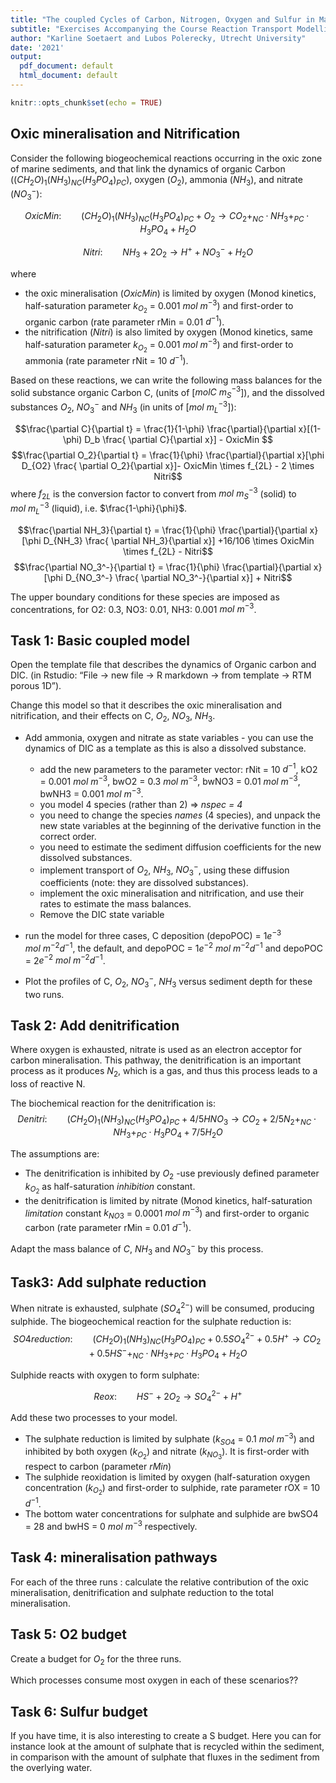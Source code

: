 ```yaml
---
title: "The coupled Cycles of Carbon, Nitrogen, Oxygen and Sulfur in Marine Sediments"
subtitle: "Exercises Accompanying the Course Reaction Transport Modelling in the Hydrosphere"
author: "Karline Soetaert and Lubos Polerecky, Utrecht University"
date: '2021'
output:
  pdf_document: default
  html_document: default
---
```


```r
knitr::opts_chunk$set(echo = TRUE)
```

## Oxic mineralisation and Nitrification

Consider the following biogeochemical reactions occurring in the oxic zone of marine sediments, and that link the dynamics of organic Carbon ($(CH_2O)_1(NH_3)_{NC}(H_3PO_4)_{PC}$), oxygen ($O_2$), ammonia ($NH_3$), and nitrate ($NO_3^-$):

$$OxicMin: \qquad (CH_2O)_1(NH_3)_{NC}(H_3PO_4)_{PC} + O_2  \rightarrow  CO_2 + _{NC} \cdot NH_3 + _{PC} \cdot H_3PO_4 + H_2O$$

$$Nitri: \qquad NH_3 + 2 O_2   \rightarrow  H^+ + NO_3^- + H_2O$$

where 

* the oxic mineralisation (*OxicMin*) is limited by oxygen (Monod kinetics, half-saturation parameter $k_{O_2}$ = 0.001 $mol~m^{-3}$) and first-order to organic carbon (rate parameter rMin = 0.01 $d^{-1}$).
* the nitrification (*Nitri*) is also limited by oxygen (Monod kinetics, same half-saturation parameter $k_{O_2}$ = 0.001 $mol~m^{-3}$) and first-order to ammonia (rate parameter rNit = 10 $d^{-1}$).

Based on these reactions, we can write the following mass balances for the solid substance organic Carbon C, (units of [$molC~m^{-3}_S$]), and the dissolved substances $O_2$, $NO_3^-$ and $NH_3$ (in units of [$mol ~m^{-3}_L$]):

$$\frac{\partial C}{\partial t} = \frac{1}{1-\phi} \frac{\partial}{\partial x}[(1-\phi) D_b \frac{ \partial C}{\partial x}] - OxicMin $$
$$\frac{\partial O_2}{\partial t} = \frac{1}{\phi} \frac{\partial}{\partial x}[\phi D_{O2} \frac{ \partial O_2}{\partial x}]- OxicMin \times f_{2L} - 2 \times Nitri$$
where $f_{2L}$ is the conversion factor to convert from $mol~m^{-3}_S$ (solid) to $mol~m^{-3}_L$ (liquid), i.e. $\frac{1-\phi}{\phi}$.


$$\frac{\partial NH_3}{\partial t} = \frac{1}{\phi} \frac{\partial}{\partial x}[\phi D_{NH_3} \frac{ \partial NH_3}{\partial x}] +16/106 \times OxicMin \times f_{2L} - Nitri$$
$$\frac{\partial NO_3^-}{\partial t} = \frac{1}{\phi} \frac{\partial}{\partial x}[\phi D_{NO_3^-} \frac{ \partial NO_3^-}{\partial x}] + Nitri$$

The upper boundary conditions for these species are imposed as concentrations, for O2: $0.3$, NO3: $0.01$, NH3: $0.001$ $mol~m^{-3}$.

## Task 1: Basic coupled model

Open the template file that describes the dynamics of Organic carbon and DIC. (in Rstudio: "File -> new file -> R markdown -> from template -> RTM porous 1D").

Change this model so that it describes the oxic mineralisation and nitrification, and their effects on C, $O_2$, $NO_3$, $NH_3$. 

* Add ammonia, oxygen and nitrate as state variables - you can use the dynamics of DIC as a template as this is also a dissolved substance.

     - add the new parameters to the parameter vector: rNit = 10 $d^{-1}$, kO2 = 0.001 $mol~m^{-3}$, bwO2 = 0.3 $mol~m^{-3}$, bwNO3 = 0.01 $mol~m^{-3}$, bwNH3 = 0.001 $mol~m^{-3}$.
     - you model 4 species (rather than 2) => *nspec = 4*
     - you need to change the species *names* (4 species), and unpack the new state variables at the beginning of the derivative function in the correct order.
     - you need to estimate the sediment diffusion coefficients for the new dissolved substances.
     - implement transport of $O_2$, $NH_3$, $NO_3^-$, using these diffusion coefficients (note: they are dissolved substances).
     - implement the oxic mineralisation and nitrification, and use their rates to estimate the mass balances.
     - Remove the DIC state variable

* run the model for three cases, C deposition (depoPOC) = 1$e^{-3}$ $mol~m^{-2}d^{-1}$, the default, and depoPOC = 1$e^{-2}$ $mol~m^{-2}d^{-1}$ and depoPOC = 2$e^{-2}$ $mol~m^{-2}d^{-1}$.


* Plot the profiles of C, $O_2$, $NO_3^-$, $NH_3$ versus sediment depth for these two runs.

## Task 2: Add denitrification

Where oxygen is exhausted, nitrate is used as an electron acceptor for carbon mineralisation. This pathway, the denitrification is an important process as it produces $N_2$, which is a gas, and thus this process leads to a loss of reactive N. 

The biochemical reaction for the denitrification is:
$$Denitri: \qquad (CH_2O)_1(NH_3)_{NC}(H_3PO_4)_{PC} + 4/5 HNO_3 \rightarrow CO_2 + 2/5 N_2 + _{NC} \cdot NH_3 + _{PC} \cdot H_3PO_4 + 7/5 H_2O$$

The assumptions are:

* The denitrification is inhibited by $O_2$ -use previously defined parameter $k_{O_2}$ as half-saturation *inhibition* constant.
* the denitrification is limited by nitrate (Monod kinetics, half-saturation *limitation* constant $k_{NO3}$ = 0.0001 $mol~m^{-3}$) and first-order to organic carbon (rate parameter rMin = 0.01 $d^{-1}$).

Adapt the mass balance of $C$, $NH_3$ and $NO_3^-$ by this process.

## Task3: Add sulphate reduction

When nitrate is exhausted, sulphate ($SO_4^{2-}$) will be consumed, producing sulphide. The biogeochemical reaction for the sulphate reduction is:
$$SO4reduction: \qquad (CH_2O)_1(NH_3)_{NC}(H_3PO_4)_{PC} + 0.5 SO_4^{2-} + 0.5 H^+ \rightarrow CO_2 + 0.5 HS^- + _{NC} \cdot NH_3 + _{PC} \cdot H_3PO_4 + H_2O$$

Sulphide reacts with oxygen to form sulphate:

$$Reox: \qquad HS^- + 2 O_2  \rightarrow SO_4^{2-}+H^+$$

Add these two processes to your model.

* The sulphate reduction is limited by sulphate ($k_{SO4}$ = 0.1 $mol~m^{-3}$) and inhibited by both oxygen ($k_{O_2}$) and nitrate ($k_{NO_3}$). It is first-order with respect to carbon (parameter $rMin$)
* The sulphide reoxidation is limited by oxygen (half-saturation oxygen concentration ($k_{O_2}$) and first-order to sulphide, rate parameter rOX = 10 $d^{-1}$.
* The bottom water concentrations for sulphate and sulphide are bwSO4 = 28 and bwHS = 0 $mol~m^{-3}$ respectively.

## Task 4: mineralisation pathways

For each of the three runs : calculate the relative contribution of the oxic mineralisation, denitrification and sulphate reduction to the total mineralisation.

## Task 5: O2 budget

Create a budget for $O_2$ for the three runs.

Which processes consume most oxygen in each of these scenarios??

## Task 6: Sulfur budget

If you have time, it is also interesting to create a S budget. Here you can for instance look at the amount of sulphate that is recycled within the sediment, in comparison with the amount of sulphate that fluxes in the sediment from the overlying water.
